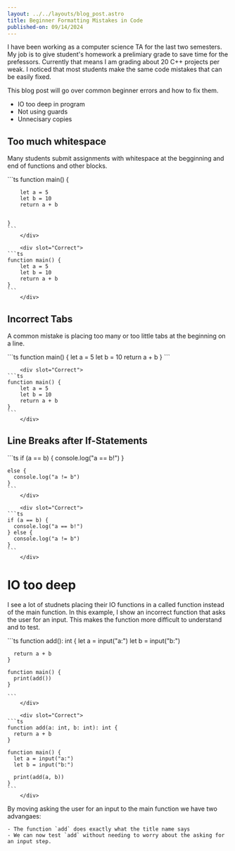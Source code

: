 ```yaml
---
layout: ../../layouts/blog_post.astro
title: Beginner Formatting Mistakes in Code
published-on: 09/14/2024
---
```



I have been working as a computer science TA for the last two semesters. My job is to give student's
homework a prelimiary grade to save time for the prefessors. Currently that means I am grading about
20 C++ projects per weak. I noticed that most students make the same code mistakes that can be easily
fixed.

This blog post will go over common beginner errors and how to fix them.

- IO too deep in program
- Not using guards
- Unnecisary copies


## Too much whitespace

Many students submit assignments with whitespace at the begginning and end of functions and other blocks.

<Tab client:idle>
		<div slot="Incorrect">
    ```ts
    function main() {

    	let a = 5
    	let b = 10
    	return a + b


    }
    ```
		</div>

		<div slot="Correct">
    ```ts
    function main() {
    	let a = 5
    	let b = 10
    	return a + b
    }
    ```
		</div>
</Tab>

## Incorrect Tabs

A common mistake is placing too many or too little tabs at the beginning on a line.

<Tab client:idle>
		<div slot="Incorrect">
    ```ts
    function main() {
  	let a = 5
  	let b = 10
  	return a + b
    }
    ```
		</div>

		<div slot="Correct">
    ```ts
    function main() {
    	let a = 5
    	let b = 10
    	return a + b
    }
    ```
		</div>
</Tab>

## Line Breaks after If-Statements

<Tab client:idle>
		<div slot="Incorrect">
    ```ts
    if (a == b) {
      console.log("a == b!")
    }

    else {
      console.log("a != b")
    }
    ```
		</div>

		<div slot="Correct">
    ```ts
    if (a == b) {
      console.log("a == b!")
    } else {
      console.log("a != b")
    }
    ```
		</div>
</Tab>

# IO too deep

I see a lot of studnets placing their IO functions in a called function instead of the
main function. In this example, I show an incorrect function that asks the user for an
input. This makes the function more difficult to understand and to test.

<Tab client:idle>
		<div slot="Incorrect">
    ```ts
    function add(): int {
      let a = input("a:")
      let b = input("b:")

      return a + b
    }

    function main() {
      print(add())
    }

    ```
		</div>

		<div slot="Correct">
    ```ts
    function add(a: int, b: int): int {
      return a + b
    }

    function main() {
      let a = input("a:")
      let b = input("b:")

      print(add(a, b))
    }
    ```
		</div>
</Tab>

By moving asking the user for an input to the main function we have two advangaes:

	- The function `add` does exactly what the title name says
	- We can now test `add` without needing to worry about the asking for an input step.

